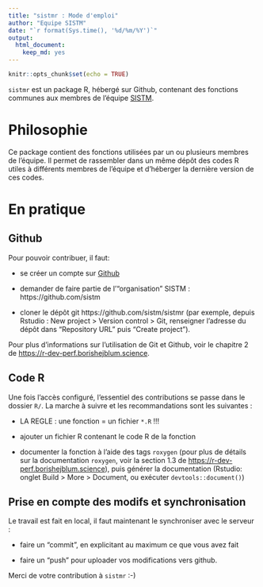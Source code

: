```yaml
---
title: "sistmr : Mode d'emploi"
author: "Equipe SISTM"
date: "`r format(Sys.time(), '%d/%m/%Y')`"
output: 
  html_document: 
    keep_md: yes
---
```


```r
knitr::opts_chunk$set(echo = TRUE)
```

`sistmr` est un package R, hébergé sur Github, contenant des fonctions
communes aux membres de l'équipe [SISTM](bph.center/les-equipes/statistiques-pour-la-medecine-translationnelle-sistm/).

# Philosophie

Ce package contient des fonctions utilisées par un ou plusieurs membres de
l'équipe. Il permet de rassembler dans un même dépôt des codes R utiles
à différents membres de l'équipe et d'héberger la dernière version de ces
codes.

# En pratique

## Github

Pour pouvoir contribuer, il faut:

- se créer un compte sur [Github](https://github.com/)

- demander de faire partie de l'"organisation" SISTM : https://github.com/sistm

- cloner le dépôt git https://github.com/sistm/sistmr (par exemple, depuis
Rstudio : New project > Version control > Git, renseigner l'adresse du dépôt
dans "Repository URL" puis "Create project").

Pour plus d'informations sur l'utilisation de Git et Github, voir le chapitre 2
de [https://r-dev-perf.borishejblum.science](https://r-dev-perf.borishejblum.science/controle-de-version-avec-git-et-github-hitorique-de-changement.html).

## Code R

Une fois l'accès configuré, l'essentiel des contributions se passe dans le
dossier `R/`. La marche à suivre et les recommandations sont les suivantes :

- LA REGLE : une fonction = un fichier `*.R` !!!

- ajouter un fichier R contenant le code R de la fonction

- documenter la fonction à l'aide des tags `roxygen` (pour plus de détails sur
la documentation `roxygen`, voir la section 1.3 de [https://r-dev-perf.borishejblum.science](https://r-dev-perf.borishejblum.science/construire-un-package-r.html#documenter-une-fonction)),
puis générer la documentation (Rstudio: onglet Build > More > Document, ou
exécuter `devtools::document()`)

## Prise en compte des modifs et synchronisation

Le travail est fait en local, il faut maintenant le synchroniser avec le 
serveur :

- faire un "commit", en explicitant au maximum ce que vous avez fait

- faire un "push" pour uploader vos modifications vers github.

Merci de votre contribution à `sistmr` :-)